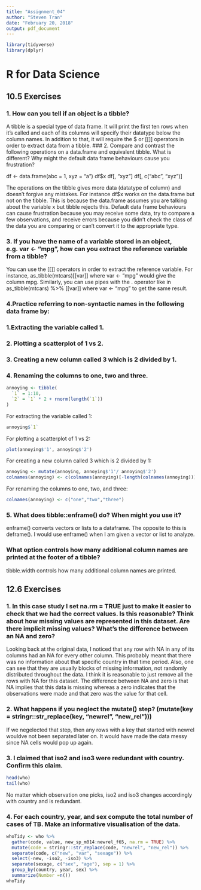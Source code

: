 ```yaml
---
title: "Assignment_04"
author: "Steven Tran"
date: "February 20, 2018"
output: pdf_document
---
```

```R
library(tidyverse)
library(dplyr)
```

# R for Data Science
## 10.5 Exercises
### 1. How can you tell if an object is a tibble?

A tibble is a special type of data frame. It will print the first ten rows when it's called and each of its columns will specify their datatype below the column names. In addition to that, it will require the $ or [[]] operators in order to extract data from a tibble.
### 2. Compare and contrast the following operations on a data.frame and equivalent tibble. What is different? Why might the default data frame behaviours cause you frustration?

df <- data.frame(abc = 1, xyz = "a")
df$x
df[, "xyz"]
df[, c("abc", "xyz")]

The operations on the tibble gives more data (datatype of column) and doesn't forgive any mistakes. For instance df$x works on the data.frame but not on the tibble. This is because the data.frame assumes you are talking about the variable x but tibble rejects this. Default data frame behaviours can cause frustration because you may receive some data, try to compare a few observations, and receive errors because you didn't check the class of the data you are comparing or can't convert it to the appropriate type. 

### 3. If you have the name of a variable stored in an object, e.g. var <- "mpg", how can you extract the reference variable from a tibble?

You can use the [[]] operators in order to extract the reference variable. For instance, as_tibble(mtcars)[[var]] where var <- "mpg" would give the column mpg. Similarly, you can use pipes with the . operator like in as_tibble(mtcars) %>% [[var]] where var <- "mpg" to get the same result. 

### 4.Practice referring to non-syntactic names in the following data frame by:

###   1.Extracting the variable called 1.

###   2. Plotting a scatterplot of 1 vs 2.

###   3. Creating a new column called 3 which is 2 divided by 1.

###   4. Renaming the columns to one, two and three.

```R
annoying <- tibble(
  `1` = 1:10,
  `2` = `1` * 2 + rnorm(length(`1`))
)
```
For extracting the variable called 1:
```R
annoying$`1`
```
For plotting a scatterplot of 1 vs 2:
```R
plot(annoying$'1', annoying$'2')
```
For creating a new column called 3 which is 2 divided by 1:
```R
annoying <- mutate(annoying, annoying$'1'/ annoying$'2')
colnames(annoying) <- c(colnames(annoying)[-length(colnames(annoying))],"3")
```
For renaming the columns to one, two, and three:
```R
colnames(annoying) <- c("one","two","three")
```

### 5. What does tibble::enframe() do? When might you use it?

enframe() converts vectors or lists to a dataframe. The opposite to this is deframe(). I would use enframe() when I am given a vector or list to analyze.

### What option controls how many additional column names are printed at the footer of a tibble?

tibble.width controls how many additional column names are printed.


## 12.6 Exercises
### 1. In this case study I set na.rm = TRUE just to make it easier to check that we had the correct values. Is this reasonable? Think about how missing values are represented in this dataset. Are there implicit missing values? What’s the difference between an NA and zero?

Looking back at the original data, I noticed that any row with NA in any of its columns had an NA for every other column. This probably meant that there was no information about that specific country in that time period. Also, one can see that they are usually blocks of missing information, not randomly distributed throughout the data.  I think it is reasonable to just remove all the rows with NA for this dataset. The difference between NA and zero is that NA implies that this data is missing whereas a zero indicates that the observations were made and that zero was the value for that cell.

### 2. What happens if you neglect the mutate() step? (mutate(key = stringr::str_replace(key, "newrel", "new_rel")))

If we negelected that step, then any rows with a key that started with newrel wouldve not been separated later on. It would have made the data messy since NA cells would pop up again. 

### 3. I claimed that iso2 and iso3 were redundant with country. Confirm this claim.

```R
head(who)
tail(who)
```

No matter which observation one picks, iso2 and iso3 changes accordingly with country and is redundant.

### 4. For each country, year, and sex compute the total number of cases of TB. Make an informative visualisation of the data.

```R
whoTidy <- who %>%
  gather(code, value, new_sp_m014:newrel_f65, na.rm = TRUE) %>% 
  mutate(code = stringr::str_replace(code, "newrel", "new_rel")) %>%
  separate(code, c("new", "var", "sexage")) %>% 
  select(-new, -iso2, -iso3) %>% 
  separate(sexage, c("sex", "age"), sep = 1) %>% 
  group_by(country, year, sex) %>% 
  summarize(Number =n())
whoTidy
```